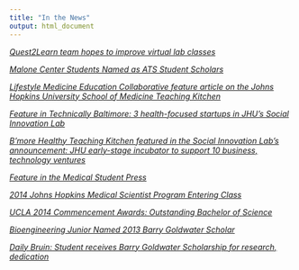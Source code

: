 ```yaml
---
title: "In the News"
output: html_document
---
```


[*Quest2Learn team hopes to improve virtual lab classes*](https://www.jhunewsletter.com/article/2020/11/quest2learn-team-hopes-to-improve-virtual-lab-classes)

[*Malone Center Students Named as ATS Student Scholars*](https://malonecenter.jhu.edu/malone-center-students-named-ats-student-scholars/)

[*Lifestyle Medicine Education Collaborative feature article on the Johns Hopkins University School of Medicine Teaching Kitchen*](http://lifestylemedicineeducation.org/johns-hopkins-university-school-of-medicine-teaching-kitchen/)

[*Feature in Technically Baltimore: 3 health-focused startups in JHU’s Social Innovation Lab*](https://technical.ly/baltimore/2016/04/20/3-health-focused-startups-jhus-social-innovation-lab/)

[*B'more Healthy Teaching Kitchen featured in the Social Innovation Lab's announcement: JHU early-stage incubator to support 10 business, technology ventures*](https://hub.jhu.edu/2015/10/30/social-innovation-lab-2015-2016-cohort/)

[*Feature in the Medical Student Press*](https://mbasic.facebook.com/story.php?story_fbid=1539715386270686&substory_index=0&id=1408883999353826&refid=17&_ft_=top_level_post_id.1539715322937359%3Atl_objid.1539715322937359%3Athrowback_story_fbid.1539715386270686%3Apage_id.1408883999353826%3Apage_insights.%7B%221408883999353826%22%3A%7B%22role%22%3A1%2C%22page_id%22%3A1408883999353826%2C%22post_context%22%3A%7B%22story_fbid%22%3A1539715386270686%2C%22publish_time%22%3A1418770643%2C%22story_name%22%3A%22EntPhotoNodeBasedEdgeStory%22%2C%22object_fbtype%22%3A22%7D%2C%22actor_id%22%3A1408883999353826%2C%22psn%22%3A%22EntPhotoNodeBasedEdgeStory%22%2C%22sl%22%3A4%2C%22targets%22%3A%5B%7B%22page_id%22%3A1408883999353826%2C%22actor_id%22%3A1408883999353826%2C%22role%22%3A1%2C%22post_id%22%3A1539715386270686%2C%22share_id%22%3A0%7D%5D%7D%2C%2235281659193%22%3A%7B%22page_id%22%3A35281659193%2C%22role%22%3A16%2C%22actor_id%22%3A1408883999353826%2C%22psn%22%3A%22EntPhotoNodeBasedEdgeStory%22%2C%22sl%22%3A4%7D%7D%3Athid.1408883999353826%3A306061129499414%3A69%3A1388563200%3A1420099199%3A-4081180898271185253&__tn__=%2As-R)

[*2014 Johns Hopkins Medical Scientist Program Entering Class*](https://mdphd.johnshopkins.edu/class2014-2/)

[*UCLA 2014 Commencement Awards: Outstanding Bachelor of Science*](https://samueli.ucla.edu/2014-commencement-awards/)

[*Bioengineering Junior Named 2013 Barry Goldwater Scholar*](https://samueli.ucla.edu/bioengineering-junior-named-2013-barry-goldwater-scholar/)

[*Daily Bruin: Student receives Barry Goldwater Scholarship for research, dedication*](https://dailybruin.com/2013/05/14/student-receives-barry-goldwater-scholarship-for-research-dedication)